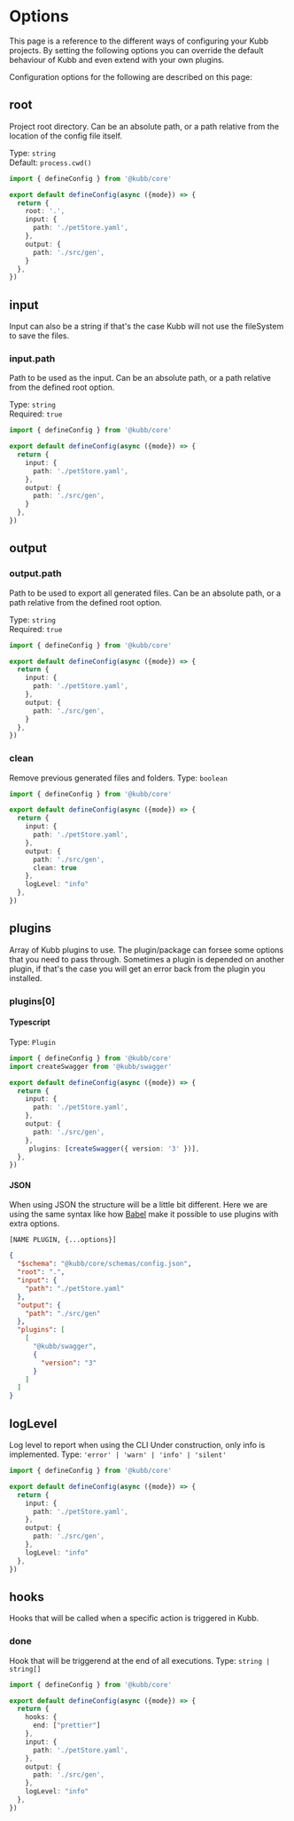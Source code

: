 
# Options

This page is a reference to the different ways of configuring your Kubb projects.
By setting the following options you can override the default behaviour of Kubb and even extend with your own plugins.

Configuration options for the following are described on this page:

## root
Project root directory. Can be an absolute path, or a path relative from the location of the config file itself.

Type: `string` <br/>
Default: `process.cwd()`

```typescript filename="kubb.config.ts" copy
import { defineConfig } from '@kubb/core'

export default defineConfig(async ({mode}) => {
  return {
    root: '.',
    input: {
      path: './petStore.yaml',
    },
    output: {
      path: './src/gen',
    }
  },
})
```

## input
Input can also be a string if that's the case Kubb will not use the fileSystem to save the files.

### input.path
Path to be used as the input. Can be an absolute path, or a path relative from the defined root option.

Type: `string` <br/>
Required: `true`

```typescript filename="kubb.config.ts" copy
import { defineConfig } from '@kubb/core'

export default defineConfig(async ({mode}) => {
  return {
    input: {
      path: './petStore.yaml',
    },
    output: {
      path: './src/gen',
    }
  },
})
```

## output
### output.path
Path to be used to export all generated files. Can be an absolute path, or a path relative from the defined root option.

Type: `string` <br/>
Required: `true`

```typescript filename="kubb.config.ts" copy
import { defineConfig } from '@kubb/core'

export default defineConfig(async ({mode}) => {
  return {
    input: {
      path: './petStore.yaml',
    },
    output: {
      path: './src/gen',
    }
  },
})
```

### clean
Remove previous generated files and folders.
Type: `boolean` <br/>

```typescript filename="kubb.config.ts" copy
import { defineConfig } from '@kubb/core'

export default defineConfig(async ({mode}) => {
  return {
    input: {
      path: './petStore.yaml',
    },
    output: {
      path: './src/gen',
      clean: true
    },
    logLevel: "info"
  },
})
```

## plugins
Array of Kubb plugins to use. The plugin/package can forsee some options that you need to pass through.
Sometimes a plugin is depended on another plugin, if that's the case you will get an error back from the plugin you installed.

### plugins[0]

#### Typescript

Type: `Plugin` <br/>

```typescript filename="kubb.config.ts" copy
import { defineConfig } from '@kubb/core'
import createSwagger from '@kubb/swagger'

export default defineConfig(async ({mode}) => {
  return {
    input: {
      path: './petStore.yaml',
    },
    output: {
      path: './src/gen',
    },
     plugins: [createSwagger({ version: '3' })],
  },
})
```

#### JSON
When using JSON the structure will be a little bit different. 
Here we are using the same syntax like how [Babel](https://babeljs.io/docs/en/plugins/) make it possible to use plugins with extra options.
```
[NAME PLUGIN, {...options}]
```

```json filename="kubb.json" copy
{
  "$schema": "@kubb/core/schemas/config.json",
  "root": ".",
  "input": {
    "path": "./petStore.yaml"
  },
  "output": {
    "path": "./src/gen"
  },
  "plugins": [
    [
      "@kubb/swagger",
      {
        "version": "3"
      }
    ]
  ]
}
```


## logLevel
Log level to report when using the CLI
<Callout type="warning">
 Under construction, only info is implemented.
</Callout>
Type: `'error' | 'warn' | 'info' | 'silent'` <br/>

```typescript filename="kubb.config.ts" copy
import { defineConfig } from '@kubb/core'

export default defineConfig(async ({mode}) => {
  return {
    input: {
      path: './petStore.yaml',
    },
    output: {
      path: './src/gen',
    },
    logLevel: "info"
  },
})
```

## hooks
Hooks that will be called when a specific action is triggered in Kubb.

### done
Hook that will be triggerend at the end of all executions.
Type: `string | string[]` <br/>

```typescript filename="kubb.config.ts" copy
import { defineConfig } from '@kubb/core'

export default defineConfig(async ({mode}) => {
  return {
    hooks: {
      end: ["prettier"]
    },
    input: {
      path: './petStore.yaml',
    },
    output: {
      path: './src/gen',
    },
    logLevel: "info"
  },
})
```